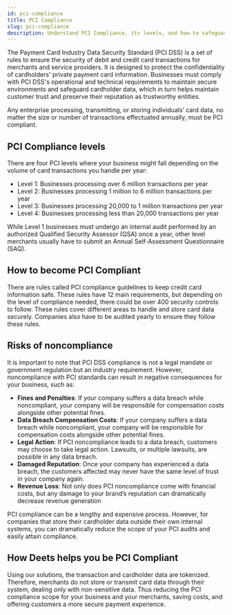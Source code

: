 ```yaml
---
id: pci-compliance
title: PCI Compliance
slug: pci-compliance
description: Understand PCI Compliance, its levels, and how to safeguard cardholder data to meet security standards and maintain customer trust.
---
```


The Payment Card Industry Data Security Standard (PCI DSS) is a set of rules to ensure the security of debit and credit card transactions for merchants and service providers. It is designed to protect the confidentiality of cardholders' private payment card information. Businesses must comply with PCI DSS's operational and technical requirements to maintain secure environments and safeguard cardholder data, which in turn helps maintain customer trust and preserve their reputation as trustworthy entities.

Any enterprise processing, transmitting, or storing individuals’ card data, no matter the size or number of transactions effectuated annually, must be PCI compliant.

## PCI Compliance levels

There are four PCI levels where your business might fall depending on the volume of card transactions you handle per year:

- Level 1: Businesses processing over 6 million transactions per year
- Level 2: Businesses processing 1 million to 6 million transactions per year
- Level 3: Businesses processing 20,000 to 1 million transactions per year
- Level 4: Businesses processing less than 20,000 transactions per year

While Level 1 businesses must undergo an internal audit performed by an authorized Qualified Security Assessor (QSA) once a year, other level merchants usually have to submit an Annual Self-Assessment Questionnaire (SAQ).

## How to become PCI Compliant

There are rules called PCI compliance guidelines to keep credit card information safe. These rules have 12 main requirements, but depending on the level of compliance needed, there could be over 400 security controls to follow. These rules cover different areas to handle and store card data securely. Companies also have to be audited yearly to ensure they follow these rules.

## Risks of noncompliance

It is important to note that PCI DSS compliance is not a legal mandate or government regulation but an industry requirement. However, noncompliance with PCI standards can result in negative consequences for your business, such as:

- **Fines and Penalties**: If your company suffers a data breach while noncompliant, your company will be responsible for compensation costs alongside other potential fines.
- **Data Breach Compensation Costs**:  If your company suffers a data breach while noncompliant, your company will be responsible for compensation costs alongside other potential fines.
- **Legal Action**: If PCI noncompliance leads to a data breach, customers may choose to take legal action. Lawsuits, or multiple lawsuits, are possible in any data breach.
- **Damaged Reputation**: Once your company has experienced a data breach, the customers affected may never have the same level of trust in your company again.
- **Revenue Loss**: Not only does PCI noncompliance come with financial costs, but any damage to your brand’s reputation can dramatically decrease revenue generation

PCI compliance can be a lengthy and expensive process. However, for companies that store their cardholder data outside their own internal systems, you can dramatically reduce the scope of your PCI audits and easily attain compliance.

## How Deets helps you be PCI Compliant

Using our solutions, the transaction and cardholder data are tokenized. Therefore, merchants do not store or transmit card data through their system, dealing only with non-sensitive data. Thus reducing the PCI compliance scope for your business and your merchants, saving costs, and offering customers a more secure payment experience.